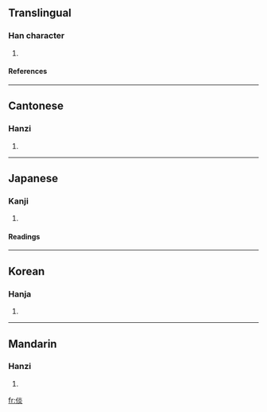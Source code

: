 ==Translingual==
===Han character===
{{Han char|rad=人|as=08|sn=10|four=2928<sub>9</sub>|canj=人火火 (OFF)}}
# {{defn|Han}}
====References====
{{Han ref|kx=0107.280|dkj=00768|dj=0229.080|hdz=10184.010|uh=5013|ud=20499|bh=D0CB|bd=53451}}
----
==Cantonese==
===Hanzi===
{{yue-hanzi|jyut=|y=taam4}}
# {{defn|Cantonese}}
----
==Japanese==
===Kanji===
{{ja-kanji|grade=|rs=人08}}
# {{defn|Japanese}}
====Readings====
{{ja-readings|on=[[たん]] (tan), [[だん]] (dan)|kun=[[やすい]] (yasui), [[しずか]] (shizuka)}}
----
==Korean==
===Hanja===
{{ko-hanja|hangeul=담|rv=dam|mr=tam}}
# {{defn|Korean}}
----
==Mandarin==
===Hanzi===
{{cmn-hanzi|pin=[[juè]] (jue4), [[tán]] (tan2)|wg=chüeh<sup>4</sup>, t'an<sup>2</sup>}}
# {{defn|Mandarin}}

[[fr:倓]]